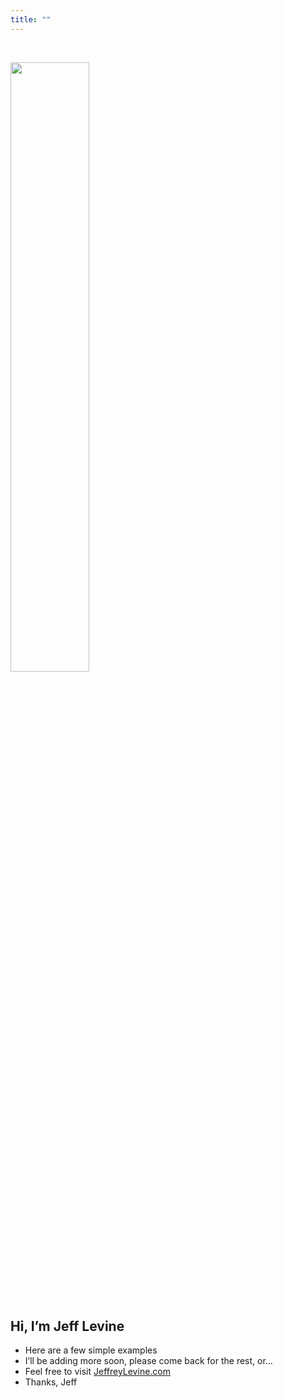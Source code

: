 ```yaml
---
title: ""
---
```


<br>

![](images/Ds.jpg){width=50%}

<br>

## Hi, I'm Jeff Levine
* Here are a few simple examples
* I'll be adding more soon, please come back for the rest, or...
* Feel free to visit [JeffreyLevine.com](http://www.jeffreylevine.com)
* Thanks, Jeff
